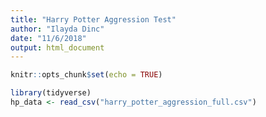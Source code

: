 ```yaml
---
title: "Harry Potter Aggression Test"
author: "Ilayda Dinc"
date: "11/6/2018"
output: html_document
---
```


```r
knitr::opts_chunk$set(echo = TRUE)
```

```r
library(tidyverse)
hp_data <- read_csv("harry_potter_aggression_full.csv")
```

